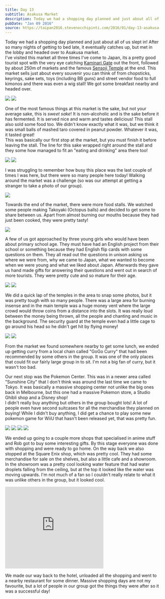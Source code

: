 ```yaml
---
title: Day 13
subtitle: Asakusa Market
description: Today we had a shopping day planned and just about all of us slept in! After so many nights of getting to bed late, it eventually catches u...
pubDate: "Jan 09 2016"
source: https://taipan2016.stevenocchipinti.com/2016/01/day-13-asakusa-market.html
---
```



Today we had a shopping day planned and just about all of us slept in! After so many nights of getting to bed late, it eventually catches up, but met in the lobby and headed over to Asakusa market.  
I've visited this market all three times I've come to Japan, its a pretty good tourist spot with the very eye catching [Kaminari Gate](http://www.japan-guide.com/e/e3004.html#kaminari) out the front, followed by about 250m of markets and the famous [Sensoji Temple](http://www.japan-guide.com/e/e3004.html#sensoji) at the end. This market sells just about every souvenir you can think of from chopsticks, keyrings, sake sets, toys (including BB guns) and street vendor food to full kimonos and there was even a wig stall! We got some breakfast nearby and headed over.

<Grid>
  <Img src="2015-taiwan-japan/ucwysfbqqaaokeackt0v.jpg" />
  <Img src="2015-taiwan-japan/iwzb4bsw3xibh1ubt7mb.jpg" />
</Grid>

One of the most famous things at this market is the sake, but not your average sake, this is _sweet sake_! It is non-alcoholic and is the sake before it has fermented. It is served nice and warm and tastes delicious! This stall also sold some food too. We didn't know exactly what it was, but we think it was small balls of mashed taro covered in peanut powder. Whatever it was, it tasted great!  
This was basically our first stop at the market, but you must finish it before leaving the stall. The line for this sake wrapped right around the stall and they some how managed to fit an "eating and drinking" area there too!

<Grid>
  <Img src="2015-taiwan-japan/ycr1uoc46ton07ztm3w0.jpg" />
  <Img src="2015-taiwan-japan/wcrivntbbzkm74da7ror.jpg" />
</Grid>

I was struggling to remember how busy this place was the last couple of times I was here, but there were so many people here today! Walking around the market was a challenge (so was our attempt at getting a stranger to take a photo of our group).

<Img originalAspectRatio src="2015-taiwan-japan/wpbqktfrdpsa0lomm91k.jpg" />

Towards the end of the market, there were more food stalls. We watched some people making Takoyaki (Octopus balls) and decided to get some to share between us. Apart from almost burning our mouths because they had just been cooked, they were pretty tasty!

<Img originalAspectRatio src="2015-taiwan-japan/w9z05zkjrxzl4ewrkkxh.jpg" />

A few of us got approached by three young girls who would have been about primary school age. They must have had an English project from their school or something because they had English flip cards with some questions on them. They all read out the questions in unison asking us where we were from, why we came to Japan, what we wanted to become when we were young and what we liked about Japan. Afterwards they gave us hand made gifts for answering their questions and went out in search of more tourists. They were pretty cute and so mature for their age.

<Grid>
  <Img src="2015-taiwan-japan/lgfcissabquk8pgoitwb.jpg" />
  <Img src="2015-taiwan-japan/kgi7sk124uj5qq3bxtec.jpg" />
</Grid>

We did a quick lap of the temples in the area to snap some photos, but it was pretty tough with so many people. There was a large area for burning insense and in the main temple was a huge money vent where the large crowd would throw coins from a distance into the slots. It was really loud between the money being thrown, all the people and chanting and music in the background. The security guard at the temple even had a little cage to go around his head so he didn't get hit by flying money!

<Grid>
  <Img src="2015-taiwan-japan/qoi4vmgebpfqmbvbu0fs.jpg" />
  <Img src="2015-taiwan-japan/oidy8jk9qeqium7e3qsl.jpg" />
</Grid>

From the market we found somewhere nearby to get some lunch, we ended up getting curry from a local chain called "GoGo Curry" that had been recommended by some others in the group. It was one of the only places that could fit our fairly large group in to sit. I'm not a big fan of curry, but it wasn't too bad.

Our next stop was the Pokemon Center. This was in a newer area called "Sunshine City" that I don't think was around the last time we came to Tokyo. It was basically a massive shopping center not unlike the big ones back in Melbourne, but this one had a massive Pokemon store, a Studio Ghibli shop and a Disney shop!  
I didn't really buy anything but others in the group bought lots! A lot of people even have second suitcases for all the merchandise they planned on buying! While I didn't buy anything, I did get a chance to play some new pokemon game for WiiU that hasn't been released yet, that was pretty fun.

<Grid>
  <Img src="2015-taiwan-japan/gdjt8xznpufplfhrngpi.jpg" />
  <Img src="2015-taiwan-japan/cnj6dar4ivpkzis7t6sr.jpg" />
  <Img src="2015-taiwan-japan/ppeodq4ijwjggjxadqwa.jpg" />
  <Img src="2015-taiwan-japan/kcknoccwnen3l9busju6.jpg" />
</Grid>

We ended up going to a couple more shops that specialised in anime stuff and Rob got to buy some interesting gifts. By this stage everyone was done with shopping and were ready to go home. On the way back we also stopped at the Square Enix shop, which was pretty cool. They had some merchandise for sale on the shelves, but also a little cafe and a showroom. In the showroom was a pretty cool looking water feature that had water droplets falling from the ceiling, but at the top it looked like the water was moving upwards. I'm not much of a fan so I couldn't really relate to what it was unlike others in the group, but it looked cool.

<iframe
  width="320"
  height="266"
  src="https://www.youtube.com/embed/SlKjmIETHrc"
  title="Square Enix"
  frameborder="0"
  allow="accelerometer; autoplay; clipboard-write; encrypted-media; gyroscope; picture-in-picture; web-share"
  allowfullscreen
></iframe>

We made our way back to the hotel, unloaded all the shopping and went to a nearby restaurant for some dinner. Massive shopping days are not my favourite, but a lot of people in our group got the things they were after so it was a successful day!
